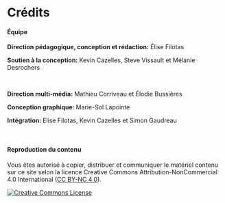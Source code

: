 # Crédits {-}

#### Équipe {-}

**Direction pédagogique, conception et rédaction:** Élise Filotas

**Soutien à la conception:** Kevin Cazelles, Steve Vissault et Mélanie Desrochers

<br>

**Direction multi-média:** Mathieu Corriveau et Élodie Bussières

**Conception graphique: ** Marie-Sol Lapointe

**Intégration: ** Elise Filotas, Kevin Cazelles et Simon Gaudreau

<br>

#### Reproduction du contenu {-}

Vous êtes autorisé à copier, distribuer et communiquer le matériel contenu sur ce site selon la licence Creative Commons Attribution-NonCommercial 4.0 International ([CC BY-NC 4.0](https://creativecommons.org/licenses/by-nc/4.0/)).

<a rel="license" href="http://creativecommons.org/licenses/by-nc/4.0/"><img alt="Creative Commons License" style="border-width:0" src="https://i.creativecommons.org/l/by-nc/4.0/88x31.png" /></a><br />